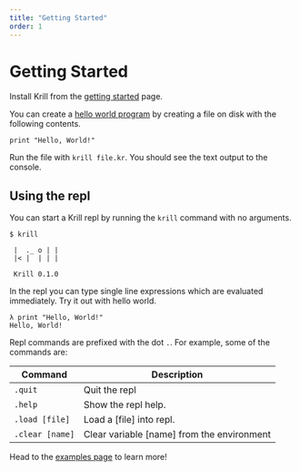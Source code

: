 ```yaml
---
title: "Getting Started"
order: 1
---
```


# Getting Started

Install Krill from the [getting started](/getting-started) page.

You can create a [hello world
program](https://en.wikipedia.org/wiki/%22Hello,_World!%22_program) by creating
a file on disk with the following contents.

```shell
print "Hello, World!"
```

Run the file with `krill file.kr`. You should see the text output to the
console.

## Using the repl

You can start a Krill repl by running the `krill` command with no arguments.

```shell
$ krill

 |  ._ o | |
 |< |  | | |

 Krill 0.1.0
```

In the repl you can type single line expressions which are evaluated
immediately. Try it out with hello world.

```
λ print "Hello, World!"
Hello, World!
```

Repl commands are prefixed with the dot `.`. For example, some of the commands are:

| Command         | Description                                |
|-----------------|--------------------------------------------|
| `.quit`         | Quit the repl                              |
| `.help`         | Show the repl help.                        |
| `.load [file]`  | Load a [file] into repl.                   |
| `.clear [name]` | Clear variable [name] from the environment |

Head to the [examples page](/examples) to learn more!
